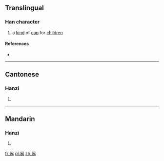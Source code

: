 ==Translingual==

===Han character===
{{Han char|rn=13|rad=冂|as=10|sn=12|four=|canj=日火手山 (AFQU)|ids=⿱[[⺜]][[卷]]}}

# a [[kind]] of [[cap]] for [[children]]

====References====
* {{Han ref|kx=0129.350|hdz=21519.060|uh=34BD|ud=13501}}

----

==Cantonese==

===Hanzi===
{{yue-hanzi|jyut=[[hyun1]]|y=hyun1}}

# {{defn|lang=yue|sort=冂10}}

----

==Mandarin==

===Hanzi===
{{cmn-hanzi|pin=[[quān]] ([[quān]])|wg=ch'üan<sup>1</sup>}}

# {{defn|lang=cmn|sort=冂10}}

[[fr:㒽]]
[[pl:㒽]]
[[zh:㒽]]